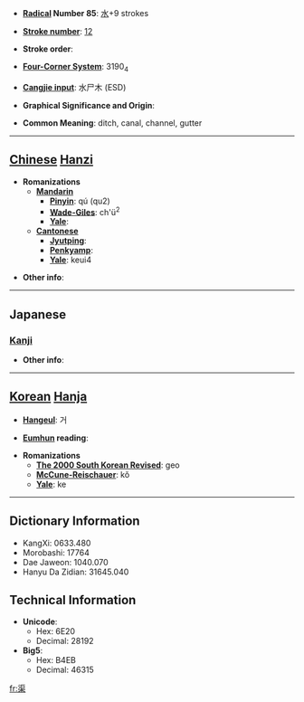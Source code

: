 * '''[[Wiktionary:Chinese radical index| Radical]] Number 85''': [[Wiktionary:Chinese radical index 水|水]]+9 strokes

* '''[[Wiktionary:Chinese total strokes index|Stroke number]]''': [[Wiktionary:Chinese total strokes index 12|12]]

* '''Stroke order''': 

* '''[[Wiktionary:Chinese four corner index|Four-Corner System]]''': 3190<sub>4</sub>

* '''[[Wiktionary:Chinese Cangjie index|Cangjie input]]''': 水尸木 (ESD)

* '''Graphical Significance and Origin''': 

* '''Common Meaning''': ditch, canal, channel, gutter

----

== [[Chinese]] [[Hanzi]] ==

* '''Romanizations'''
** '''[[Mandarin]]'''
*** '''[[Pinyin]]''': qú (qu2)
*** '''[[Wade-Giles]]''': ch'ü<sup>2</sup>
*** '''[[Yale]]''': 
** '''[[Cantonese]]'''
*** '''[[Jyutping]]''':
*** '''[[Penkyamp]]''': 
*** '''[[Yale]]''': keui4

* '''Other info''': 

----

==Japanese==
===[[Kanji]]===
{{kanji|on readings=[[きょ]] (kyo)|kun readings=[[みぞ]] (mizo), [[かれ]] (kare), [[なんぞ]] (nanzo)}}

* '''Other info''':  

----

== [[Korean]] [[Hanja]] ==

* '''[[Hangeul]]''': 거

* '''[[Eumhun]] reading''': 

* '''Romanizations'''
** '''[[The 2000 South Korean Revised Romanization|The 2000 South Korean Revised]]''': geo
** '''[[McCune-Reischauer]]''': kŏ
** '''[[Yale]]''': ke

----

== Dictionary Information ==

* KangXi: 0633.480
* Morobashi: 17764
* Dae Jaweon: 1040.070
* Hanyu Da Zidian: 31645.040

== Technical Information ==

* '''Unicode''':
** Hex: 6E20
** Decimal: 28192
* '''Big5''':
** Hex: B4EB
** Decimal: 46315

[[fr:渠]]